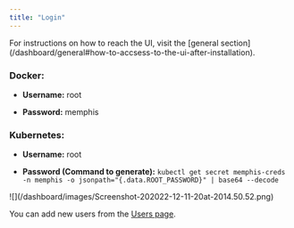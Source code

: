 ```yaml
---
title: "Login"
---
```


<Info>
  For instructions on how to reach the UI, visit the [general
  section](/dashboard/general#how-to-accsess-to-the-ui-after-installation).
</Info>

### Docker:

- **Username:** root

- **Password:** memphis

### Kubernetes:

- **Username:** root

- **Password (Command to generate):**
  `kubectl get secret memphis-creds -n memphis -o jsonpath="{.data.ROOT_PASSWORD}" | base64 --decode`

<Frame>
![](/dashboard/images/Screenshot-202022-12-11-20at-2014.50.52.png)
<Frame>

<Info>You can add new users from the [Users page](/dashboard/users).</Info>
